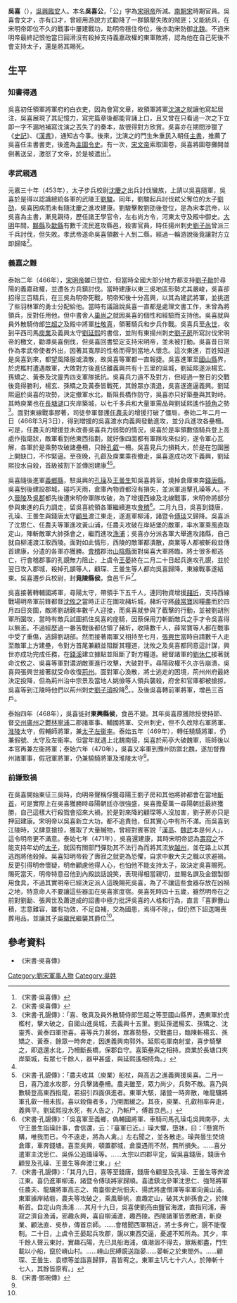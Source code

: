 '''吳喜'''（{{bd|427年||471年|catIdx=W}}），[[吳興|吳興]][[臨安|臨安]]人。本名'''吳喜公'''，「公」字為[[宋明帝|宋明帝]]所減。[[南朝宋|南朝宋]]時期官員。吳喜會文才，亦有口才，曾經用游說方式勸降了一群鎮壓失敗的賊匪；又能統兵，在宋明帝即位不久的戰事中屢建戰功，助明帝穩住帝位，後亦助宋防御[[北魏|北魏]]。不過宋明帝最終記恨他當日圓滑沒有殺掉支持義嘉政權的東軍敗將，認為他在自己死後不會支持太子，還是將其賜死。

== 生平 ==
=== 知書得遇 ===
吳喜初任領軍將軍府的白衣吏，因為會寫文章，故領軍將軍[[沈演之|沈演之]]就讓他寫起居注，吳喜展現了其記憶力，寫完篇章後都能背誦上口，且又曾在只看過一次之下立即一字不漏地補寫沈演之丟失了的奏本，故很得對方欣賞。吳喜亦在期間涉獵了《[[史記|史記]]》、《[[漢書|漢書]]》，通知古今事。後來，沈演之的門生朱重民入朝任[[主書|主書]]，推薦了吳喜任主書書吏，後進為[[主圖令史|主圖令史]]。有一次，[[宋文帝|宋文帝]]索取圖卷，吳喜將圖卷攤開並倒著送呈，激怒了文帝，於是被遣出<ref name="main source">《宋書·吳喜傳》</ref>。

=== 孝武親遇 ===
元嘉三十年（453年），太子步兵校尉[[沈慶之|沈慶之]]出兵討伐蠻族，上請以吳喜隨軍，吳喜於是得以認識總統各軍的武陵王[[劉駿|劉駿]]。同年，劉駿起兵討伐弒父奪位的太子[[劉劭_(劉宋)|劉劭]]，吳喜因病而未有隨沈慶之進攻建康。劉駿擊敗劉劭後登位，是為宋孝武帝，以吳喜為主書，漸見親待，歷任諸王學官令，左右尚方令，河東太守及殿中御史。[[大明_(劉宋)|大明]]年間，[[黟縣|黟縣]]及[[歙縣|歙縣]]有數千流民進攻縣邑，殺害官員，時任揚州刺史[[劉子尚|劉子尚]]曾派三千兵討伐，但失敗。孝武帝遂命吳喜領數十人到二縣，經過一輪游說後竟讓對方立即歸降<ref name="main source">《宋書·吳喜傳》</ref>。

=== 義嘉之難 ===
泰始二年（466年），[[宋明帝|宋明帝]]雖已登位，但當時全國大部分地方都支持[[劉子勛|劉子勛]]於尋陽的義嘉政權，並遭各方兵鎮討伐。當時建康以東三吳地區形勢尤其嚴峻，吳喜卻招得三百精兵，在三吳為明帝死戰，明帝知後十分高興，以其為建武將軍，並挑選了些羽林軍的勇士分配給他。當時有議論說吳喜一直都是處理文書工作，未曾為將領兵，反對任用他，但中書舍人[[巢尚之|巢尚之]]就因吳喜的個性和經驗而支持他。吳喜就與員外散騎侍郎[[竺超之|竺超之]]及殿中將軍[[杜敬真|杜敬真]]，領著騎兵和步兵作戰。吳喜兵至[[永世縣|永世]]，收到平西司馬[[庾業|庾業]]及義興太守[[劉延熙|劉延熙]]的書信，並附有東揚州刺史[[劉子房|劉子房]]所寫討伐宋明帝的檄文，勸導吳喜倒伐，但吳喜回書堅定支持宋明帝，並未被打動。吳喜昔日常作為孝武帝使者外出，因著其寬厚的性格而得到當地人懷念。這次東進，百姓知道是吳喜到來，都望風降服或潰散，故吳喜等軍都一直報捷。吳喜進軍至[[國山縣|國山縣]]界，於虎檻村遭遇敵軍，大敗對方後進佔離義興共有十五里的吳城，劉延熙遂派楊玄、孫矯之、黃泰及沈靈秀四支軍隊抵抗。吳喜兵力遠不及對方，但經過一整日的交戰後竟得勝利，楊玄、孫矯之及黃泰皆戰死，其餘眾亦潰退，吳喜遂進逼義興。劉延熙逼於吳喜的攻勢，決定撤軍水北，斷阻長橋作防守，吳喜亦只好築壘與其對峙。其時庾業也在[[長塘湖|長塘湖]]口夾岸築城，以七千多兵和大量軍需品與劉延熙遙作[[掎角|掎角]]之勢<ref>《宋書·孔覬傳》：「喜、敬真及員外散騎侍郎竺超之等至國山縣界，遇東軍於虎檻村，擊大破之，自國山進吳城，去義興十五里。劉延孫遣楊玄、孫矯之、沈靈秀、黃泰四軍拒喜。喜等兵力甚弱，眾寡勢懸，交戰盡日，臨陳斬楊玄、孫矯之、黃泰，餘眾一時奔走，因進義興南郭外。延熙屯軍南射堂，喜步騎擊之，即退還水北，乃柵斷長橋，保郡自守。喜築壘與之相持。庾業於長塘口夾岸築城，有眾七千餘人，器甲甚盛，與延熙遙相掎角。」</ref>。面對東線戰事膠著，司徒參軍督護[[任農夫|任農夫]]的增援打破了僵局，泰始二年二月一日（466年3月3日），得到增援的吳喜渡水向義興發動進攻，並分兵進攻各壘柵。可是，任農夫的增援並未改善吳喜兵力弱勢的情況，吳喜於是率領數個騎兵登上高處作指麾狀，敵軍看到他東西指劃，就好像四面都有軍隊攻來似的，遂令軍心瓦解，各軍於是乘勢攻破諸壘柵，只餘[[孔叡|孔叡]]一柵。吳喜見兵力損耗大，於是在包圍圈上開缺口，不作緊逼。至夜晚，孔叡及庾業乘夜撤走，吳喜遂成功攻下義興，劉延熙投水自殺，首級被割下並傳回建康<ref name="main source"/><ref>《宋書·孔覬傳》：「農夫收其（庾業）船杖，與高志之進義興援吳喜。二月一日，喜乃渡水攻郡，分兵擊諸壘柵。農夫雖至，眾力尚少，兵勢不敵。喜乃與數騎登高東西指麾，若招引四面俱進者。東軍大駭，諸營一時奔散，唯龍驤將軍孔叡一柵未拔。喜以殺傷者多，乃開圍緩之。其夜，庾業、孔叡相率奔走，義興平。劉延熙投水死，有人告之，乃斬尸，傅首京邑。」</ref>。

吳喜隨後進軍[[義鄉縣|義鄉縣]]，駐吳興的[[孔璪|孔璪]]及[[王曇生|王曇生]]知吳喜將至，燒掉倉庫東奔[[錢唐縣|錢唐縣]]，吳喜到後建設郡城，碰巧天雨，倉庫內物資都沒有損失，並派軍追擊孔璪等人。不久[[晉陵|晉陵]]及[[吳郡|吳郡]]都先後遭宋明帝軍隊攻破，為了增援西線及北線戰事，宋明帝將部分參與東進的兵力調走，留吳喜統領各軍繼續進攻[[會稽|會稽]]<ref>《宋書·孔覬傳》：「吳喜軍至義鄉，偽輔國將軍、車騎司馬孔璪屯吳興南亭，太守王曇生詣璪計事，會信還，云：『臺軍已近。』璪大懼，墮牀，曰：『懸賞所購，唯我而已，今不遠走，將為人禽。』左右聞之，並各散走。璪與曇生焚燒倉庫，車奔錢塘。喜至吳興，頓置郡城，倉廩遇雨不然，無所損失。……喜分遣軍主沈思仁、吳係公追躡璪等。……太宗以四郡平定，留吳喜錢唐，錢唐令顧昱及孔璪、王曇生等奔渡江東。」</ref>。二月九日，吳喜到錢唐，孔璪、王曇生與錢唐太守[[顧昱|顧昱]]渡江東走，遂進軍柳浦，諸暨令[[傅琰|傅琰]]又歸降。吳喜派了沈思仁、任農夫等軍進攻黃山浦，任農夫攻破在岸結堡的敵軍，率水軍乘風直取定山，陣斬敵軍大帥孫會之，繼而進攻[[漁浦|漁浦]]；吳喜亦分派各軍大舉進攻諸縣，自己就自柳浦渡江取西陵。面對如此情形，西陵的敵軍都潰散，庾業等人都被斬殺並傳首建康，分遣的各軍亦獲勝。[[會稽|會稽]]郡治[[山陰縣|山陰縣]]面對吳喜大軍將臨，將士很多都逃亡，行會稽郡事的孔覬無力阻止，上虞令[[王晏|王晏]]終在二月二十日起兵進攻孔覬，並於翌日攻入郡城，殺掉孔顗等人，顧琛、王曇生等人都向吳喜歸降，東線戰事遂結束。吳喜遷步兵校尉，封'''竟陵縣侯'''，食邑千戶<ref>《宋書·孔覬傳》：「其月九日，喜等至錢唐，錢唐令顧昱及孔璪、王曇生等奔渡江東。喜仍進軍柳浦，諸暨令傅琰將家歸順。喜遣鎮北參軍沈思仁、強弩將軍任農夫、龍驤將軍高志之、南臺御史阮佃夫、揚武將盧僧澤等率軍向黃山浦。東軍據岸結砦，農夫等攻破之，乘風舉帆，直趣定山，破其大帥孫會之，於陳斬首。自定山向漁浦……其月十九日，吳喜使劉亮由鹽官海渡，直指同浦，壽寂之濟自漁浦，邪趣永興，喜自柳浦渡，趣西陵。西陵諸軍皆悉散潰，斬庾業、顧法直、吳恭，傳首京師。……會稽聞西軍稍近，將士多奔亡，覬不能復制。二十日，上虞令王晏起兵攻郡，覬以東西交逼，憂遽不知所為。其夕，率千餘人聲云東討，實趣石陽，圥已具船海浦，值潮涸不得去，眾叛都盡，門生載以小船，竄於嵴山村。……嵴山民縛覬送詣晏……晏斬之於東閤外。……顧琛、王曇生、袁標等並詣喜歸罪，喜皆宥之。東軍主1凡七十六人，於陣斬十七人，其餘皆原宥。」</ref>。

吳喜接著轉輔國將軍，尋陽太守，帶領手下五千人，連同物資增援[[赭圻|赭圻]]，支持西線戰場明帝軍前鋒都督[[沈攸之|沈攸之]]當時正正在圍攻赭圻城，赭圻守將[[薛常寶|薛常寶]]因糧盡而於四月四日突圍，敵將劉胡親率數千人迎接，而吳喜就參與了截擊的行動，並被劉胡別軍所圍攻，當時有敵兵試圖抓住吳喜的座騎，因蔡保用刀斬斷敵兵之手才令吳喜得以無恙。不過經歷過一番苦戰後都佔領了赭圻，收降數千人，薛常寶等人都在戰事中受了重傷，逃歸劉胡部。然而接著兩軍又相持至七月，[[張興世|張興世]]當時自請數千人走至敵軍上方建壘，令對方首尾兼顧並阻斷其糧道，沈攸之及吳喜都同意這計謀，興世亦成功完成任務，在[[錢溪|錢溪]]建立據點並阻斷了對方糧道。總督諸軍的[[劉休仁|劉休仁]]接著就命沈攸之、吳喜等軍對濃湖敵軍進行攻擊，大破對手。尋陽政權不久亦告崩潰，吳喜與張興世接著就受命收復[[荊州_(古代)|荊州]]。面對軍心渙散，將士逃走的困境，荊州州府最終決定投降，但為荊州治中宗景及當地人姚儉等人領兵襲殺，府舍和官庫都被搶掠，吳喜等到江陵時他們以荊州刺史[[劉子頊|劉子頊]]投降<ref>《宋書·鄧琬傳》</ref>。。及後吳喜轉前軍將軍，增邑三百戶。

泰始四年（468年），吳喜徙封'''東興縣侯'''，食邑不變。其年吳喜原獲除授使持節、督[[交州|交州]][[廣州_(古代)|廣州]]之[[鬱林郡|鬱林]][[寧浦郡|寧浦]]二郡諸軍事、輔國將軍、交州刺史，但不久改除右軍將軍、[[淮陵郡|淮陵]]太守，假輔師將軍，兼[[太子左衞率|太子左衞率]]。泰始五年（469年），轉任驍騎將軍，仍兼假號、太守及左衞率。但當年就遇上北魏南侵，吳喜於荊亭大破魏軍，班師後以本官再兼左衞將軍；泰始六年（470年），吳喜又率軍到豫州防禦北魏，遂加督豫州諸軍事，假冠軍將軍，仍兼驍騎將軍及淮陵太守<ref name="main source"/>。

=== 前嫌致禍 ===
在吳喜開始東征三吳時，向明帝聲稱俘獲尋陽王劉子房和其他將帥都會在當地[[斬首|斬首]]，可是實際上在吳喜獲勝時尋陽朝廷亦很強盛，吳喜擔憂萬一尋陽朝廷最終獲勝，自己這樣大行殺戮會招來大禍，於是對來降的顧琛等人沒加害，劉子房亦只是押回建康。宋明帝以吳喜新立大功，都不追責他，但其實心中有所不滿。而吳喜到江陵時，又肆意搶掠，獲取了大量贓物，曾經對賓客說「[[劉邦|漢高]]、[[曹操|魏武]]本是何人」，這令明帝更不滿意。泰始七年（471年），吳喜還建康，其時宋明帝認為[[壽寂之|壽寂之]]不能支持年幼的[[劉昱|太子]]，就因有關部門彈劾其不法行為而將其流放[[越州|越州]]，並在路上以其逃跑將他殺掉。吳喜知明帝殺了壽寂之就更為恐懼，自求中散大夫之職以求避禍，反更引得明帝懷疑，明帝顧慮他得人心，也怕他不能支持太子，故決定吳喜賜死。賜死當天，明帝特意召他到內殿談話說笑，表現得相當親切，並賜名譔及金銀製御用食具，不過其實明帝已經決定派人這晚賜死吳喜，為了不讓這些食器存放在凶禍之地，特意命人不要讓這些器皿在吳喜家度宿。吳喜死時四十五歲，雖然明帝在之前對劉勔、張興世及蕭道成的詔書中極力批評吳喜的人格和行為，直言「喜罪釁山積，志意難容，雖有功效，不足自補，交為國患，焉得不除」，但仍然下詔送賜喪葬用品，並讓其子[[吳徽民|吳徽民]]繼襲其爵位<ref name="main source"/>。

== 參考資料 ==
*《宋書·吳喜傳》
{{reflist}}


[[Category:劉宋軍事人物|Category:劉宋軍事人物]]
[[Category:吳姓|Category:吳姓]]